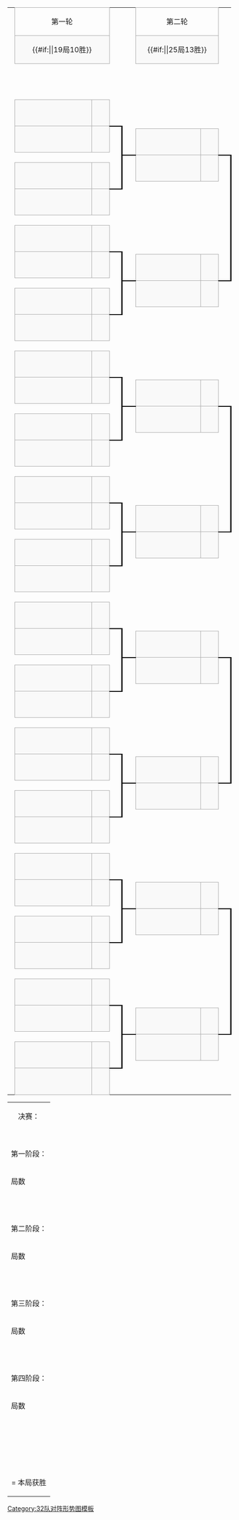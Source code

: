 {| border=0 cellpadding=0 cellspacing=0 style="font-size:90%; margin:1em 2em 1em 1em;"
|-
| height=5|
! colspan="2" scope="col" style="text-align:center;border:1px solid #aaa;" | 第一轮
| colspan="2"|
! colspan="2" scope="col" style="text-align:center;border:1px solid #aaa;" | 第二轮
| colspan="2"|
! colspan="2" scope="col" style="text-align:center;border:1px solid #aaa;" | 八强赛
| colspan="2"|
! colspan="2" scope="col" style="text-align:center;border:1px solid #aaa;" | 半决赛
|-
| height=5|
| colspan="2" style="text-align:center;border:1px solid #aaa;background-color:#f9f9f9;" |{{#if:{{{firstround|}}}|{{{firstround|}}}|19局10胜}}
| colspan="2"|
| colspan="2" style="text-align:center;border:1px solid #aaa;background-color:#f9f9f9;" |{{#if:{{{secondround|}}}|{{{secondround|}}}|25局13胜}}
| colspan="2"|
| colspan="2" style="text-align:center;border:1px solid #aaa;background-color:#f9f9f9;" |{{#if:{{{quarterfinal|}}}|{{{quarterfinal|}}}|25局13胜}}
| colspan="2"|
| colspan="2" style="text-align:center;border:1px solid #aaa;background-color:#f9f9f9;" |{{#if:{{{semifinal|}}}|{{{semifinal|}}}|33局17胜}}
|-
| height=5|
| width=210|&nbsp;
| width=30|&nbsp;
| width=15|&nbsp;
| width=20|&nbsp;
| width=170|&nbsp;
| width=30|&nbsp;
| width=15|&nbsp;
| width=20|&nbsp;
| width=170|&nbsp;
| width=30|&nbsp;
| width=15|&nbsp;
| width=20|&nbsp;
| width=170|&nbsp;
| width=30|&nbsp;
|-
| height=5|
| colspan="2" rowspan="2"|{{{1|&nbsp;}}}
| rowspan="4" style="border-width:0 0 1px 0; border-style:solid;border-color:black;"|&nbsp;
| rowspan="7" style="border-width:0 0 1px 0; border-style:solid;border-color:black;"|&nbsp;
| colspan="2" rowspan="3"|
| rowspan="7" style="border-width:0 0 1px 0; border-style:solid;border-color:black;"|&nbsp;
| rowspan="13" style="border-width:0 0 1px 0; border-style:solid;border-color:black;"|&nbsp;
| colspan="2" rowspan="9"|
| rowspan="13" style="border-width:0 0 1px 0; border-style:solid;border-color:black;"|&nbsp;
| rowspan="25" style="border-width:0 0 1px 0; border-style:solid;border-color:black;"|&nbsp;
| colspan="2" rowspan="21"|
|-
| height=5|
|-
| height=5|
| rowspan="2" style="border:1px solid #aaa;background-color:#f9f9f9;" |&nbsp;{{{2|&nbsp;}}}
| rowspan="2" style="text-align:center;border:1px solid #aaa;background-color:#f9f9f9;" |&nbsp;{{{3|&nbsp;}}}
|-
| height=5|
| colspan="2" rowspan="2"|{{{81|&nbsp;}}}
|-
| height=5|
| rowspan="2" style="border:1px solid #aaa;background-color:#f9f9f9;" |&nbsp;{{{4|&nbsp;}}}
| rowspan="2" style="text-align:center;border:1px solid #aaa;background-color:#f9f9f9;" |&nbsp;{{{5|&nbsp;}}}
| rowspan="6" style="border-width:2px 3px 1px 0; border-style:solid;border-color:black;"|&nbsp;
|-
| height=5|
| rowspan="2" style="border:1px solid #aaa;background-color:#f9f9f9;" |&nbsp;{{{82|&nbsp;}}}
| rowspan="2" style="text-align:center;border:1px solid #aaa;background-color:#f9f9f9;" |&nbsp;{{{83|&nbsp;}}}
|-
| height=5|
| colspan="2" rowspan="2"|{{{6|&nbsp;}}}
|-
| height=5|
| rowspan="12" style="border-width:2px 0 1px 0; border-style:solid;border-color:black;"|&nbsp;
| rowspan="2" style="border:1px solid #aaa;background-color:#f9f9f9;" |&nbsp;{{{84|&nbsp;}}}
| rowspan="2" style="text-align:center;border:1px solid #aaa;background-color:#f9f9f9;" |&nbsp;{{{85|&nbsp;}}}
| rowspan="12" style="border-width:2px 3px 1px 0; border-style:solid;border-color:black;"|&nbsp;
|-
| height=5|
| rowspan="2" style="border:1px solid #aaa;background-color:#f9f9f9;" |&nbsp;{{{7|&nbsp;}}}
| rowspan="2" style="text-align:center;border:1px solid #aaa;background-color:#f9f9f9;" |&nbsp;{{{8|&nbsp;}}}
|-
| height=5|
| colspan="2" rowspan="6"|
| colspan="2" rowspan="2"|{{{121|&nbsp;}}}
|-
| height=5|
| rowspan="2" style="border:1px solid #aaa;background-color:#f9f9f9;" |&nbsp;{{{9|&nbsp;}}}
| rowspan="2" style="text-align:center;border:1px solid #aaa;background-color:#f9f9f9;" |&nbsp;{{{10|&nbsp;}}}
| rowspan="6" style="border-width:2px 0 1px 0; border-style:solid;border-color:black;"|&nbsp;
|-
| height=5|
| rowspan="2" style="border:1px solid #aaa;background-color:#f9f9f9;" |&nbsp;{{{122|&nbsp;}}}
| rowspan="2" style="text-align:center;border:1px solid #aaa;background-color:#f9f9f9;" |&nbsp;{{{123|&nbsp;}}}
|-
| height=5|
| colspan="2" rowspan="2"|{{{11|&nbsp;}}}
|-
| height=5|
| rowspan="24" style="border-width:2px 0 1px 0; border-style:solid;border-color:black;"|&nbsp;
| rowspan="2" style="border:1px solid #aaa;background-color:#f9f9f9;" |&nbsp;{{{124|&nbsp;}}}
| rowspan="2" style="text-align:center;border:1px solid #aaa;background-color:#f9f9f9;" |&nbsp;{{{125|&nbsp;}}}
| rowspan="24" style="border-width:2px 3px 1px 0; border-style:solid;border-color:black;"|&nbsp;
|-
| height=5|
| rowspan="2" style="border:1px solid #aaa;background-color:#f9f9f9;" |&nbsp;{{{12|&nbsp;}}}
| rowspan="2" style="text-align:center;border:1px solid #aaa;background-color:#f9f9f9;" |&nbsp;{{{13|&nbsp;}}}
|-
| height=5|
| colspan="2" rowspan="2"|{{{86|&nbsp;}}}
| colspan="2" rowspan="18"|
|-
| height=5|
| rowspan="2" style="border:1px solid #aaa;background-color:#f9f9f9;" |&nbsp;{{{14|&nbsp;}}}
| rowspan="2" style="text-align:center;border:1px solid #aaa;background-color:#f9f9f9;" |&nbsp;{{{15|&nbsp;}}}
| rowspan="6" style="border-width:2px 3px 1px 0; border-style:solid;border-color:black;"|&nbsp;
|-
| height=5|
| rowspan="2" style="border:1px solid #aaa;background-color:#f9f9f9;" |&nbsp;{{{87|&nbsp;}}}
| rowspan="2" style="text-align:center;border:1px solid #aaa;background-color:#f9f9f9;" |&nbsp;{{{88|&nbsp;}}}
|-
| height=5|
| colspan="2" rowspan="2"|{{{16|&nbsp;}}}
|-
| height=5|
| rowspan="12" style="border-width:2px 0 1px 0; border-style:solid;border-color:black;"|&nbsp;
| rowspan="2" style="border:1px solid #aaa;background-color:#f9f9f9;" |&nbsp;{{{89|&nbsp;}}}
| rowspan="2" style="text-align:center;border:1px solid #aaa;background-color:#f9f9f9;" |&nbsp;{{{90|&nbsp;}}}
| rowspan="12" style="border-width:2px 0 1px 0; border-style:solid;border-color:black;"|&nbsp;
|-
| height=5|
| rowspan="2" style="border:1px solid #aaa;background-color:#f9f9f9;" |&nbsp;{{{17|&nbsp;}}}
| rowspan="2" style="text-align:center;border:1px solid #aaa;background-color:#f9f9f9;" |&nbsp;{{{18|&nbsp;}}}
|-
| height=5|
| colspan="2" rowspan="6"|
| colspan="2" rowspan="2"|{{{141|&nbsp;}}}
|-
| height=5|
| rowspan="2" style="border:1px solid #aaa;background-color:#f9f9f9;" |&nbsp;{{{19|&nbsp;}}}
| rowspan="2" style="text-align:center;border:1px solid #aaa;background-color:#f9f9f9;" |&nbsp;{{{20|&nbsp;}}}
| rowspan="6" style="border-width:2px 0 1px 0; border-style:solid;border-color:black;"|&nbsp;
|-
| height=5|
| rowspan="2" style="border:1px solid #aaa;background-color:#f9f9f9;" |&nbsp;{{{142|&nbsp;}}}
| rowspan="2" style="text-align:center;border:1px solid #aaa;background-color:#f9f9f9;" |&nbsp;{{{143|&nbsp;}}}
|-
| height=5|
| colspan="2" rowspan="2"|{{{21|&nbsp;}}}
|-
| height=5|
| rowspan="23" style="border-width:2px 0 0 0; border-style:solid;border-color:black;"|&nbsp;
| rowspan="2" style="border:1px solid #aaa;background-color:#f9f9f9;" |&nbsp;{{{144|&nbsp;}}}
| rowspan="2" style="text-align:center;border:1px solid #aaa;background-color:#f9f9f9;" |&nbsp;{{{145|&nbsp;}}}
|-
| height=5|
| rowspan="2" style="border:1px solid #aaa;background-color:#f9f9f9;" |&nbsp;{{{22|&nbsp;}}}
| rowspan="2" style="text-align:center;border:1px solid #aaa;background-color:#f9f9f9;" |&nbsp;{{{23|&nbsp;}}}
|-
| height=5|
| colspan="2" rowspan="2"|{{{91|&nbsp;}}}
| colspan="2" rowspan="10"|
|-
| height=5|
| rowspan="2" style="border:1px solid #aaa;background-color:#f9f9f9;" |&nbsp;{{{24|&nbsp;}}}
| rowspan="2" style="text-align:center;border:1px solid #aaa;background-color:#f9f9f9;" |&nbsp;{{{25|&nbsp;}}}
| rowspan="6" style="border-width:2px 3px 1px 0; border-style:solid;border-color:black;"|&nbsp;
|-
| height=5|
| rowspan="2" style="border:1px solid #aaa;background-color:#f9f9f9;" |&nbsp;{{{92|&nbsp;}}}
| rowspan="2" style="text-align:center;border:1px solid #aaa;background-color:#f9f9f9;" |&nbsp;{{{93|&nbsp;}}}
|-
| height=5|
| colspan="2" rowspan="2"|{{{26|&nbsp;}}}
|-
| height=5|
| rowspan="12" style="border-width:2px 0 1px 0; border-style:solid;border-color:black;"|&nbsp;
| rowspan="2" style="border:1px solid #aaa;background-color:#f9f9f9;" |&nbsp;{{{94|&nbsp;}}}
| rowspan="2" style="text-align:center;border:1px solid #aaa;background-color:#f9f9f9;" |&nbsp;{{{95|&nbsp;}}}
| rowspan="12" style="border-width:2px 3px 1px 0; border-style:solid;border-color:black;"|&nbsp;
|-
| height=5|
| rowspan="2" style="border:1px solid #aaa;background-color:#f9f9f9;" |&nbsp;{{{27|&nbsp;}}}
| rowspan="2" style="text-align:center;border:1px solid #aaa;background-color:#f9f9f9;" |&nbsp;{{{28|&nbsp;}}}
|-
| height=5|
| colspan="2" rowspan="6"|
| colspan="2" rowspan="2"|{{{126|&nbsp;}}}
|-
| height=5|
| rowspan="2" style="border:1px solid #aaa;background-color:#f9f9f9;" |&nbsp;{{{29|&nbsp;}}}
| rowspan="2" style="text-align:center;border:1px solid #aaa;background-color:#f9f9f9;" |&nbsp;{{{30|&nbsp;}}}
| rowspan="6" style="border-width:2px 0 1px 0; border-style:solid;border-color:black;"|&nbsp;
|-
| height=5|
| rowspan="2" style="border:1px solid #aaa;background-color:#f9f9f9;" |&nbsp;{{{127|&nbsp;}}}
| rowspan="2" style="text-align:center;border:1px solid #aaa;background-color:#f9f9f9;" |&nbsp;{{{128|&nbsp;}}}
|-
| height=5|
| colspan="2" rowspan="2"|{{{31|&nbsp;}}}
|-
| height=5|
| rowspan="11" style="border-width:2px 0 0 0; border-style:solid;border-color:black;"|&nbsp;
| rowspan="2" style="border:1px solid #aaa;background-color:#f9f9f9;" |&nbsp;{{{129|&nbsp;}}}
| rowspan="2" style="text-align:center;border:1px solid #aaa;background-color:#f9f9f9;" |&nbsp;{{{130|&nbsp;}}}
| rowspan="11" style="border-width:2px 0 0 0; border-style:solid;border-color:black;"|&nbsp;
|-
| height=5|
| rowspan="2" style="border:1px solid #aaa;background-color:#f9f9f9;" |&nbsp;{{{32|&nbsp;}}}
| rowspan="2" style="text-align:center;border:1px solid #aaa;background-color:#f9f9f9;" |&nbsp;{{{33|&nbsp;}}}
|-
| height=5|
| colspan="2" rowspan="2"|{{{96|&nbsp;}}}
| colspan="2" rowspan="9"|
|-
| height=5|
| rowspan="2" style="border:1px solid #aaa;background-color:#f9f9f9;" |&nbsp;{{{34|&nbsp;}}}
| rowspan="2" style="text-align:center;border:1px solid #aaa;background-color:#f9f9f9;" |&nbsp;{{{35|&nbsp;}}}
| rowspan="6" style="border-width:2px 3px 1px 0; border-style:solid;border-color:black;"|&nbsp;
|-
| height=5|
| rowspan="2" style="border:1px solid #aaa;background-color:#f9f9f9;" |&nbsp;{{{97|&nbsp;}}}
| rowspan="2" style="text-align:center;border:1px solid #aaa;background-color:#f9f9f9;" |&nbsp;{{{98|&nbsp;}}}
|-
| height=5|
| colspan="2" rowspan="2"|{{{36|&nbsp;}}}
|-
| height=5|
| rowspan="5" style="border-width:2px 0 0 0; border-style:solid;border-color:black;"|&nbsp;
| rowspan="2" style="border:1px solid #aaa;background-color:#f9f9f9;" |&nbsp;{{{99|&nbsp;}}}
| rowspan="2" style="text-align:center;border:1px solid #aaa;background-color:#f9f9f9;" |&nbsp;{{{100|&nbsp;}}}
| rowspan="5" style="border-width:2px 0 0 0; border-style:solid;border-color:black;"|&nbsp;
|-
| height=5|
| rowspan="2" style="border:1px solid #aaa;background-color:#f9f9f9;" |&nbsp;{{{37|&nbsp;}}}
| rowspan="2" style="text-align:center;border:1px solid #aaa;background-color:#f9f9f9;" |&nbsp;{{{38|&nbsp;}}}
|-
| height=5|
| colspan="2" rowspan="3"|
| colspan="2" rowspan="3"|
|-
| height=5|
| rowspan="2" style="border:1px solid #aaa;background-color:#f9f9f9;" |&nbsp;{{{39|&nbsp;}}}
| rowspan="2" style="text-align:center;border:1px solid #aaa;background-color:#f9f9f9;" |&nbsp;{{{40|&nbsp;}}}
| rowspan="2" style="border-width:2px 0 0 0; border-style:solid;border-color:black;"|&nbsp;
|-
| height=5|
|-
| height=5|
| colspan="2" rowspan="2"|{{{41|&nbsp;}}}
| rowspan="4" style="border-width:0 0 1px 0; border-style:solid;border-color:black;"|&nbsp;
| rowspan="7" style="border-width:0 0 1px 0; border-style:solid;border-color:black;"|&nbsp;
| colspan="2" rowspan="3"|
| rowspan="7" style="border-width:0 0 1px 0; border-style:solid;border-color:black;"|&nbsp;
| rowspan="13" style="border-width:0 0 1px 0; border-style:solid;border-color:black;"|&nbsp;
| colspan="2" rowspan="9"|
| rowspan="13" style="border-width:0 0 1px 0; border-style:solid;border-color:black;"|&nbsp;
| rowspan="25" style="border-width:0 0 1px 0; border-style:solid;border-color:black;"|&nbsp;
| colspan="2" rowspan="21"|
|-
| height=5|
|-
| height=5|
| rowspan="2" style="border:1px solid #aaa;background-color:#f9f9f9;" |&nbsp;{{{42|&nbsp;}}}
| rowspan="2" style="text-align:center;border:1px solid #aaa;background-color:#f9f9f9;" |&nbsp;{{{43|&nbsp;}}}
|-
| height=5|
| colspan="2" rowspan="2"|{{{101|&nbsp;}}}
|-
| height=5|
| rowspan="2" style="border:1px solid #aaa;background-color:#f9f9f9;" |&nbsp;{{{44|&nbsp;}}}
| rowspan="2" style="text-align:center;border:1px solid #aaa;background-color:#f9f9f9;" |&nbsp;{{{45|&nbsp;}}}
| rowspan="6" style="border-width:2px 3px 1px 0; border-style:solid;border-color:black;"|&nbsp;
|-
| height=5|
| rowspan="2" style="border:1px solid #aaa;background-color:#f9f9f9;" |&nbsp;{{{102|&nbsp;}}}
| rowspan="2" style="text-align:center;border:1px solid #aaa;background-color:#f9f9f9;" |&nbsp;{{{103|&nbsp;}}}
|-
| height=5|
| colspan="2" rowspan="2"|{{{46|&nbsp;}}}
|-
| height=5|
| rowspan="12" style="border-width:2px 0 1px 0; border-style:solid;border-color:black;"|&nbsp;
| rowspan="2" style="border:1px solid #aaa;background-color:#f9f9f9;" |&nbsp;{{{104|&nbsp;}}}
| rowspan="2" style="text-align:center;border:1px solid #aaa;background-color:#f9f9f9;" |&nbsp;{{{105|&nbsp;}}}
| rowspan="12" style="border-width:2px 3px 1px 0; border-style:solid;border-color:black;"|&nbsp;
|-
| height=5|
| rowspan="2" style="border:1px solid #aaa;background-color:#f9f9f9;" |&nbsp;{{{47|&nbsp;}}}
| rowspan="2" style="text-align:center;border:1px solid #aaa;background-color:#f9f9f9;" |&nbsp;{{{48|&nbsp;}}}
|-
| height=5|
| colspan="2" rowspan="6"|
| colspan="2" rowspan="2"|{{{131|&nbsp;}}}
|-
| height=5|
| rowspan="2" style="border:1px solid #aaa;background-color:#f9f9f9;" |&nbsp;{{{49|&nbsp;}}}
| rowspan="2" style="text-align:center;border:1px solid #aaa;background-color:#f9f9f9;" |&nbsp;{{{50|&nbsp;}}}
| rowspan="6" style="border-width:2px 0 1px 0; border-style:solid;border-color:black;"|&nbsp;
|-
| height=5|
| rowspan="2" style="border:1px solid #aaa;background-color:#f9f9f9;" |&nbsp;{{{132|&nbsp;}}}
| rowspan="2" style="text-align:center;border:1px solid #aaa;background-color:#f9f9f9;" |&nbsp;{{{133|&nbsp;}}}
|-
| height=5|
| colspan="2" rowspan="2"|{{{51|&nbsp;}}}
|-
| height=5|
| rowspan="24" style="border-width:2px 0 1px 0; border-style:solid;border-color:black;"|&nbsp;
| rowspan="2" style="border:1px solid #aaa;background-color:#f9f9f9;" |&nbsp;{{{134|&nbsp;}}}
| rowspan="2" style="text-align:center;border:1px solid #aaa;background-color:#f9f9f9;" |&nbsp;{{{135|&nbsp;}}}
| rowspan="24" style="border-width:2px 3px 1px 0; border-style:solid;border-color:black;"|&nbsp;
|-
| height=5|
| rowspan="2" style="border:1px solid #aaa;background-color:#f9f9f9;" |&nbsp;{{{52|&nbsp;}}}
| rowspan="2" style="text-align:center;border:1px solid #aaa;background-color:#f9f9f9;" |&nbsp;{{{53|&nbsp;}}}
|-
| height=5|
| colspan="2" rowspan="2"|{{{106|&nbsp;}}}
| colspan="2" rowspan="18"|
|-
| height=5|
| rowspan="2" style="border:1px solid #aaa;background-color:#f9f9f9;" |&nbsp;{{{54|&nbsp;}}}
| rowspan="2" style="text-align:center;border:1px solid #aaa;background-color:#f9f9f9;" |&nbsp;{{{55|&nbsp;}}}
| rowspan="6" style="border-width:2px 3px 1px 0; border-style:solid;border-color:black;"|&nbsp;
|-
| height=5|
| rowspan="2" style="border:1px solid #aaa;background-color:#f9f9f9;" |&nbsp;{{{107|&nbsp;}}}
| rowspan="2" style="text-align:center;border:1px solid #aaa;background-color:#f9f9f9;" |&nbsp;{{{108|&nbsp;}}}
|-
| height=5|
| colspan="2" rowspan="2"|{{{56|&nbsp;}}}
|-
| height=5|
| rowspan="12" style="border-width:2px 0 1px 0; border-style:solid;border-color:black;"|&nbsp;
| rowspan="2" style="border:1px solid #aaa;background-color:#f9f9f9;" |&nbsp;{{{109|&nbsp;}}}
| rowspan="2" style="text-align:center;border:1px solid #aaa;background-color:#f9f9f9;" |&nbsp;{{{110|&nbsp;}}}
| rowspan="12" style="border-width:2px 0 1px 0; border-style:solid;border-color:black;"|&nbsp;
|-
| height=5|
| rowspan="2" style="border:1px solid #aaa;background-color:#f9f9f9;" |&nbsp;{{{57|&nbsp;}}}
| rowspan="2" style="text-align:center;border:1px solid #aaa;background-color:#f9f9f9;" |&nbsp;{{{58|&nbsp;}}}
|-
| height=5|
| colspan="2" rowspan="6"|
| colspan="2" rowspan="2"|{{{146|&nbsp;}}}
|-
| height=5|
| rowspan="2" style="border:1px solid #aaa;background-color:#f9f9f9;" |&nbsp;{{{59|&nbsp;}}}
| rowspan="2" style="text-align:center;border:1px solid #aaa;background-color:#f9f9f9;" |&nbsp;{{{60|&nbsp;}}}
| rowspan="6" style="border-width:2px 0 1px 0; border-style:solid;border-color:black;"|&nbsp;
|-
| height=5|
| rowspan="2" style="border:1px solid #aaa;background-color:#f9f9f9;" |&nbsp;{{{147|&nbsp;}}}
| rowspan="2" style="text-align:center;border:1px solid #aaa;background-color:#f9f9f9;" |&nbsp;{{{148|&nbsp;}}}
|-
| height=5|
| colspan="2" rowspan="2"|{{{61|&nbsp;}}}
|-
| height=5|
| rowspan="23" style="border-width:2px 0 0 0; border-style:solid;border-color:black;"|&nbsp;
| rowspan="2" style="border:1px solid #aaa;background-color:#f9f9f9;" |&nbsp;{{{149|&nbsp;}}}
| rowspan="2" style="text-align:center;border:1px solid #aaa;background-color:#f9f9f9;" |&nbsp;{{{150|&nbsp;}}}
|-
| height=5|
| rowspan="2" style="border:1px solid #aaa;background-color:#f9f9f9;" |&nbsp;{{{62|&nbsp;}}}
| rowspan="2" style="text-align:center;border:1px solid #aaa;background-color:#f9f9f9;" |&nbsp;{{{63|&nbsp;}}}
|-
| height=5|
| colspan="2" rowspan="2"|{{{111|&nbsp;}}}
| colspan="2" rowspan="10"|
|-
| height=5|
| rowspan="2" style="border:1px solid #aaa;background-color:#f9f9f9;" |&nbsp;{{{64|&nbsp;}}}
| rowspan="2" style="text-align:center;border:1px solid #aaa;background-color:#f9f9f9;" |&nbsp;{{{65|&nbsp;}}}
| rowspan="6" style="border-width:2px 3px 1px 0; border-style:solid;border-color:black;"|&nbsp;
|-
| height=5|
| rowspan="2" style="border:1px solid #aaa;background-color:#f9f9f9;" |&nbsp;{{{112|&nbsp;}}}
| rowspan="2" style="text-align:center;border:1px solid #aaa;background-color:#f9f9f9;" |&nbsp;{{{113|&nbsp;}}}
|-
| height=5|
| colspan="2" rowspan="2"|{{{66|&nbsp;}}}
|-
| height=5|
| rowspan="12" style="border-width:2px 0 1px 0; border-style:solid;border-color:black;"|&nbsp;
| rowspan="2" style="border:1px solid #aaa;background-color:#f9f9f9;" |&nbsp;{{{114|&nbsp;}}}
| rowspan="2" style="text-align:center;border:1px solid #aaa;background-color:#f9f9f9;" |&nbsp;{{{115|&nbsp;}}}
| rowspan="12" style="border-width:2px 3px 1px 0; border-style:solid;border-color:black;"|&nbsp;
|-
| height=5|
| rowspan="2" style="border:1px solid #aaa;background-color:#f9f9f9;" |&nbsp;{{{67|&nbsp;}}}
| rowspan="2" style="text-align:center;border:1px solid #aaa;background-color:#f9f9f9;" |&nbsp;{{{68|&nbsp;}}}
|-
| height=5|
| colspan="2" rowspan="6"|
| colspan="2" rowspan="2"|{{{136|&nbsp;}}}
|-
| height=5|
| rowspan="2" style="border:1px solid #aaa;background-color:#f9f9f9;" |&nbsp;{{{69|&nbsp;}}}
| rowspan="2" style="text-align:center;border:1px solid #aaa;background-color:#f9f9f9;" |&nbsp;{{{70|&nbsp;}}}
| rowspan="6" style="border-width:2px 0 1px 0; border-style:solid;border-color:black;"|&nbsp;
|-
| height=5|
| rowspan="2" style="border:1px solid #aaa;background-color:#f9f9f9;" |&nbsp;{{{137|&nbsp;}}}
| rowspan="2" style="text-align:center;border:1px solid #aaa;background-color:#f9f9f9;" |&nbsp;{{{138|&nbsp;}}}
|-
| height=5|
| colspan="2" rowspan="2"|{{{71|&nbsp;}}}
|-
| height=5|
| rowspan="11" style="border-width:2px 0 0 0; border-style:solid;border-color:black;"|&nbsp;
| rowspan="2" style="border:1px solid #aaa;background-color:#f9f9f9;" |&nbsp;{{{139|&nbsp;}}}
| rowspan="2" style="text-align:center;border:1px solid #aaa;background-color:#f9f9f9;" |&nbsp;{{{140|&nbsp;}}}
| rowspan="11" style="border-width:2px 0 0 0; border-style:solid;border-color:black;"|&nbsp;
|-
| height=5|
| rowspan="2" style="border:1px solid #aaa;background-color:#f9f9f9;" |&nbsp;{{{72|&nbsp;}}}
| rowspan="2" style="text-align:center;border:1px solid #aaa;background-color:#f9f9f9;" |&nbsp;{{{73|&nbsp;}}}
|-
| height=5|
| colspan="2" rowspan="2"|{{{116|&nbsp;}}}
| colspan="2" rowspan="9"|
|-
| height=5|
| rowspan="2" style="border:1px solid #aaa;background-color:#f9f9f9;" |&nbsp;{{{74|&nbsp;}}}
| rowspan="2" style="text-align:center;border:1px solid #aaa;background-color:#f9f9f9;" |&nbsp;{{{75|&nbsp;}}}
| rowspan="6" style="border-width:2px 3px 1px 0; border-style:solid;border-color:black;"|&nbsp;
|-
| height=5|
| rowspan="2" style="border:1px solid #aaa;background-color:#f9f9f9;" |&nbsp;{{{117|&nbsp;}}}
| rowspan="2" style="text-align:center;border:1px solid #aaa;background-color:#f9f9f9;" |&nbsp;{{{118|&nbsp;}}}
|-
| height=5|
| colspan="2" rowspan="2"|{{{76|&nbsp;}}}
|-
| height=5|
| rowspan="5" style="border-width:2px 0 0 0; border-style:solid;border-color:black;"|&nbsp;
| rowspan="2" style="border:1px solid #aaa;background-color:#f9f9f9;" |&nbsp;{{{119|&nbsp;}}}
| rowspan="2" style="text-align:center;border:1px solid #aaa;background-color:#f9f9f9;" |&nbsp;{{{120|&nbsp;}}}
| rowspan="5" style="border-width:2px 0 0 0; border-style:solid;border-color:black;"|&nbsp;
|-
| height=5|
| rowspan="2" style="border:1px solid #aaa;background-color:#f9f9f9;" |&nbsp;{{{77|&nbsp;}}}
| rowspan="2" style="text-align:center;border:1px solid #aaa;background-color:#f9f9f9;" |&nbsp;{{{78|&nbsp;}}}
|-
| height=5|
| colspan="2" rowspan="3"|
| colspan="2" rowspan="3"|
|-
| height=5|
| rowspan="2" style="border:1px solid #aaa;background-color:#f9f9f9;" |&nbsp;{{{79|&nbsp;}}}
| rowspan="2" style="text-align:center;border:1px solid #aaa;background-color:#f9f9f9;" |&nbsp;{{{80|&nbsp;}}}
| rowspan="2" style="border-width:2px 0 0 0; border-style:solid;border-color:black;"|&nbsp;
|-
| height=5|
|}
{| class="wikitable plainrowheaders" style="font-size: 95%; margin: 1em auto 1em auto;"
|-
| colspan="11" style="text-align:center;background-color#ffd700;" | 决赛：{{{151|}}}
|-
| colspan="4" align="right" | {{{152|}}}
| colspan="3" align="center" | {{{153|}}}
| colspan="4" align="left" | {{{154|}}}
|-
| colspan="11" style="text-align:center;" |第一阶段：{{{155|}}}
|-
!局数
! scope="col" | 1
! scope="col" | 2
! scope="col" | 3
! scope="col" | 4
! scope="col" | 5
! scope="col" | 6
! scope="col" | 7
! scope="col" | 8
! scope="col" | 9
! scope="col" | 10
|-
! scope="row" | {{{player1|}}}
|{{{f1t|}}}
|{{{f2t|}}}
|{{{f3t|}}}
|{{{f4t|}}}
|{{{f5t|}}}
|{{{f6t|}}}
|{{{f7t|}}}
|{{{f8t|}}}
| N/A
| N/A
|-
! scope="row" | {{{player2|}}}
|{{{f1b|}}}
|{{{f2b|}}}
|{{{f3b|}}}
|{{{f4b|}}}
|{{{f5b|}}}
|{{{f6b|}}}
|{{{f7b|}}}
|{{{f8b|}}}
| N/A
| N/A
|-
| colspan="11" style="text-align:center;" |第二阶段：{{{156|}}}
|-
!局数
! scope="col" | 1
! scope="col" | 2
! scope="col" | 3
! scope="col" | 4
! scope="col" | 5
! scope="col" | 6
! scope="col" | 7
! scope="col" | 8
! scope="col" | 9
! scope="col" | 10
|-
! scope="row" | {{{player1|}}}
|{{{f9t|}}}
|{{{f10t|}}}
|{{{f11t|}}}
|{{{f12t|}}}
|{{{f13t|}}}
|{{{f14t|}}}
|{{{f15t|}}}
|{{{f16t|}}}
|{{{f17t|}}}
| N/A
|-
! scope="row" | {{{player2|}}}
|{{{f9b|}}}
|{{{f10b|}}}
|{{{f11b|}}}
|{{{f12b|}}}
|{{{f13b|}}}
|{{{f14b|}}}
|{{{f15b|}}}
|{{{f16b|}}}
|{{{f17b|}}}
| N/A
|-
| colspan="11" style="text-align:center;" |第三阶段：{{{157|}}}
|-
!局数
! scope="col" | 1
! scope="col" | 2
! scope="col" | 3
! scope="col" | 4
! scope="col" | 5
! scope="col" | 6
! scope="col" | 7
! scope="col" | 8
! scope="col" | 9
! scope="col" | 10
|-
! scope="row" | {{{player1|}}}
|{{{f18t|}}}
|{{{f19t|}}}
|{{{f20t|}}}
|{{{f21t|}}}
|{{{f22t|}}}
|{{{f23t|}}}
|{{{f24t|}}}
|{{{f25t|}}}
| N/A
| N/A
|-
! scope="row" | {{{player2|}}}
|{{{f18b|}}}
|{{{f19b|}}}
|{{{f20b|}}}
|{{{f21b|}}}
|{{{f22b|}}}
|{{{f23b|}}}
|{{{f24b|}}}
|{{{f25b|}}}
| N/A
| N/A
|-
| colspan="11" style="text-align:center;" |第四阶段：{{{158|}}}
|-
!局数
! scope="col" | 1
! scope="col" | 2
! scope="col" | 3
! scope="col" | 4
! scope="col" | 5
! scope="col" | 6
! scope="col" | 7
! scope="col" | 8
! scope="col" | 9
! scope="col" | 10
|-
! scope="row" | {{{player1|}}}
|{{{f26t|}}}
|{{{f27t|}}}
|{{{f28t|}}}
|{{{f29t|}}}
|{{{f30t|}}}
|{{{f31t|}}}
|{{{f32t|}}}
|{{{f33t|}}}
|{{{f34t|}}}
|{{{f35t|}}}
|-
! scope="row" | {{{player2|}}}
|{{{f26b|}}}
|{{{f27b|}}}
|{{{f28b|}}}
|{{{f29b|}}}
|{{{f30b|}}}
|{{{f31b|}}}
|{{{f32b|}}}
|{{{f33b|}}}
|{{{f34b|}}}
|{{{f35b|}}}
|-
|colspan="4" align="right"|{{{159|}}}
|colspan="3" align="middle"|单杆最高分
|colspan="4" align="left"|{{{160|}}}
|-
|colspan="4" align="right"|{{{161|}}}
|colspan="3" align="middle"|单杆破百分
|colspan="4" align="left"|{{{162|}}}
|-
|colspan="4" align="right"|{{{163|}}}
|colspan="3" align="middle"|单杆超50分
|colspan="4" align="left"|{{{164|}}}
|-
|colspan="11" align="center"|{{{165|}}}{{dagger|胜}} = 本局获胜
|}
<noinclude>
[[Category:32队对阵形势图模板]]
</noinclude>
